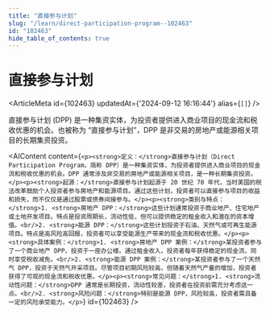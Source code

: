 ```yaml
---
title: "直接参与计划"
slug: "/learn/direct-participation-program--102463"
id: "102463"
hide_table_of_contents: true
---
```



# 直接参与计划

<ArticleMeta id={102463} updatedAt={'2024-09-12 16:16:44'} alias={`[]`} />
<div className='border-solid border-b border-t-0 my-4 border-[var(--ifm-color-gray-300)]' />

直接参与计划 (DPP) 是一种集资实体，为投资者提供进入商业项目的现金流和税收优惠的机会。也被称为 “直接参与计划”，DPP 是非交易的房地产或能源相关项目的长期集资投资。

<AIContent content={`<p><strong>定义：</strong>直接参与计划（Direct Participation Program，简称 DPP）是一种集资实体，为投资者提供进入商业项目的现金流和税收优惠的机会。DPP 通常涉及非交易的房地产或能源相关项目，是一种长期集资投资。</p><p><strong>起源：</strong>直接参与计划起源于 20 世纪 70 年代，当时美国的税法改革鼓励个人投资者参与房地产和能源项目。通过这些计划，投资者可以直接参与项目的收益和损失，而不仅仅是通过股票或债券间接参与。</p><p><strong>类别与特点：</strong>1. <strong>房地产 DPP：</strong>这些计划通常投资于商业地产、住宅地产或土地开发项目。特点是投资周期长，流动性低，但可以提供稳定的租金收入和潜在的资本增值。<br/>2. <strong>能源 DPP：</strong>这些计划投资于石油、天然气或可再生能源项目。特点是高风险高回报，投资者可以享受能源生产带来的现金流和税收优惠。</p><p><strong>具体案例：</strong>1. <strong>房地产 DPP 案例：</strong>某投资者参与了一个商业地产 DPP，投资于一座办公楼。通过租金收入，投资者每年获得稳定的现金流，同时享受税收减免。<br/>2. <strong>能源 DPP 案例：</strong>某投资者参与了一个天然气 DPP，投资于天然气开采项目。尽管项目初期风险较高，但随着天然气产量的增加，投资者获得了可观的现金流和税收优惠。</p><p><strong>常见问题：</strong>1. <strong>流动性问题：</strong>DPP 通常是长期投资，流动性较差，投资者在投资前需充分考虑这一点。<br/>2. <strong>风险问题：</strong>特别是能源 DPP，风险较高，投资者需具备一定的风险承受能力。</p>`} id={102463} />
